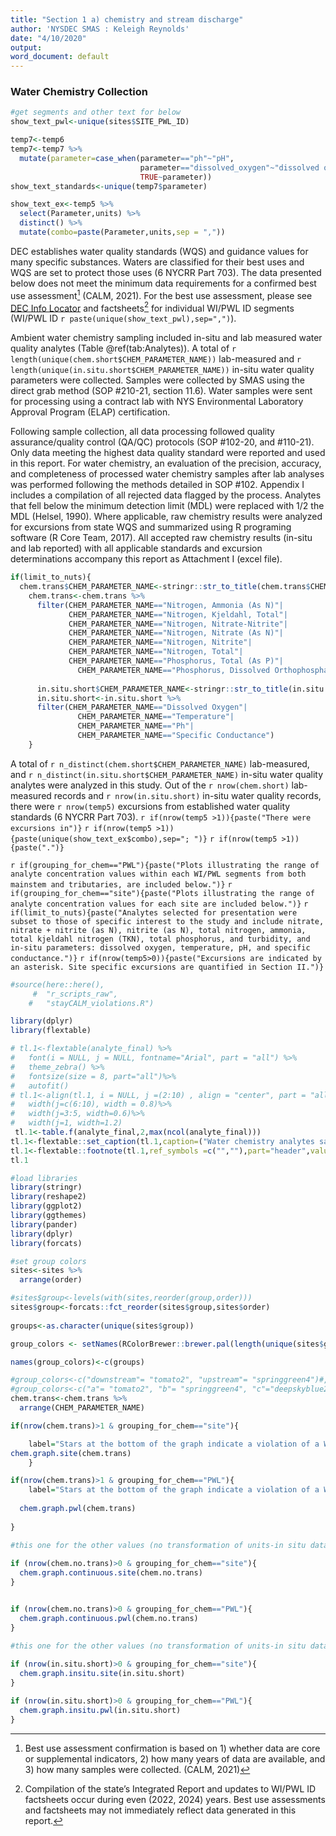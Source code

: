 ```yaml
---
title: "Section 1 a) chemistry and stream discharge"
author: 'NYSDEC SMAS : Keleigh Reynolds'
date: "4/10/2020"
output: 
word_document: default
---
```

### Water Chemistry Collection

```r
#get segments and other text for below
show_text_pwl<-unique(sites$SITE_PWL_ID)

temp7<-temp6
temp7<-temp7 %>% 
  mutate(parameter=case_when(parameter=="ph"~"pH",
                             parameter=="dissolved_oxygen"~"dissolved oxygen",
                             TRUE~parameter))
show_text_standards<-unique(temp7$parameter) 

show_text_ex<-temp5 %>% 
  select(Parameter,units) %>% 
  distinct() %>% 
  mutate(combo=paste(Parameter,units,sep = ","))

```

DEC establishes water quality standards (WQS) and guidance values for many specific substances. Waters are classified for their best uses and WQS are set to protect those uses (6 NYCRR Part 703). The data presented below does not meet the minimum data requirements for a confirmed best use assessment^[Best use assessment confirmation is based on 1) whether data are core or supplemental indicators, 2) how many years of data are available, and 3) how many samples were collected. (CALM, 2021)] (CALM, 2021). For the best use assessment, please see [DEC Info Locator](https://gisservices.dec.ny.gov/gis/dil/) and factsheets^[ Compilation of the state’s Integrated Report and updates to WI/PWL ID factsheets occur during even (2022, 2024) years. Best use assessments and factsheets may not immediately reflect data generated in this report.] for individual WI/PWL ID segments (WI/PWL ID `r paste(unique(show_text_pwl),sep=",")`). 

Ambient water chemistry sampling included in-situ and lab measured water quality analytes (Table \@ref(tab:Analytes)).  A total of `r length(unique(chem.short$CHEM_PARAMETER_NAME))`   lab-measured and `r length(unique(in.situ.short$CHEM_PARAMETER_NAME))` in-situ water quality parameters were collected. Samples were collected by SMAS using the direct grab method (SOP #210-21, section 11.6). Water samples were sent for processing using a contract lab with NYS Environmental Laboratory Approval Program (ELAP) certification. 

Following sample collection, all data processing followed quality assurance/quality control (QA/QC) protocols (SOP #102-20, and #110-21). Only data meeting the highest data quality standard were reported and used in this report. For water chemistry, an evaluation of the precision, accuracy, and completeness of processed water chemistry samples after lab analyses was performed following the methods detailed in SOP #102. Appendix I includes a compilation of all rejected data flagged by the process. Analytes that fell below the minimum detection limit (MDL) were replaced with 1/2 the MDL (Helsel, 1990). Where applicable, raw chemistry results were analyzed for excursions from state WQS and summarized using R programing software (R Core Team, 2017). All accepted raw chemistry results (in-situ and lab reported) with all applicable standards and excursion determinations accompany this report as Attachment I (excel file).

```r
if(limit_to_nuts){
  chem.trans$CHEM_PARAMETER_NAME<-stringr::str_to_title(chem.trans$CHEM_PARAMETER_NAME)
    chem.trans<-chem.trans %>% 
      filter(CHEM_PARAMETER_NAME=="Nitrogen, Ammonia (As N)"|
             CHEM_PARAMETER_NAME=="Nitrogen, Kjeldahl, Total"|
             CHEM_PARAMETER_NAME=="Nitrogen, Nitrate-Nitrite"|
             CHEM_PARAMETER_NAME=="Nitrogen, Nitrate (As N)"|
             CHEM_PARAMETER_NAME=="Nitrogen, Nitrite"|
             CHEM_PARAMETER_NAME=="Nitrogen, Total"|
             CHEM_PARAMETER_NAME=="Phosphorus, Total (As P)"|
               CHEM_PARAMETER_NAME=="Phosphorus, Dissolved Orthophosphate (As P)")
   
      in.situ.short$CHEM_PARAMETER_NAME<-stringr::str_to_title(in.situ.short$CHEM_PARAMETER_NAME)
      in.situ.short<-in.situ.short %>% 
      filter(CHEM_PARAMETER_NAME=="Dissolved Oxygen"|
               CHEM_PARAMETER_NAME=="Temperature"|
               CHEM_PARAMETER_NAME=="Ph"|
               CHEM_PARAMETER_NAME=="Specific Conductance")
    }
```

A total of `r n_distinct(chem.short$CHEM_PARAMETER_NAME)` lab-measured, and `r n_distinct(in.situ.short$CHEM_PARAMETER_NAME)` in-situ water quality analytes were analyzed in this study. Out of the `r nrow(chem.short)` lab-measured records and `r nrow(in.situ.short)` in-situ water quality records, there were `r nrow(temp5)` excursions from established water quality standards (6 NYCRR Part 703). `r if(nrow(temp5 >1)){paste("There were excursions in")}`
`r if(nrow(temp5 >1)){paste(unique(show_text_ex$combo),sep="; ")}` 
  `r if(nrow(temp5 >1)){paste(".")}`

`r if(grouping_for_chem=="PWL"){paste("Plots illustrating the range of analyte concentration values within each WI/PWL segments from both mainstem and tributaries, are included below.")}`
`r if(grouping_for_chem=="site"){paste("Plots illustrating the range of analyte concentration values for each site are included below.")}` `r if(limit_to_nuts){paste("Analytes selected for presentation were subset to those of specific interest to the study and include nitrate, nitrate + nitrite (as N), nitrite (as N), total nitrogen, ammonia, total kjeldahl nitrogen (TKN), total phosphorus, and turbidity, and in-situ parameters: dissolved oxygen, temperature, pH, and specific conductance.")}` 
`r if(nrow(temp5>0)){paste("Excursions are indicated by an asterisk. Site specific excursions are quantified in Section II.")}`

```r
#source(here::here(),
     #  "r_scripts_raw",
    #   "stayCALM_violations.R")

```

<!---BLOCK_LANDSCAPE_START--->
```r

library(dplyr)
library(flextable)

# tl.1<-flextable(analyte_final) %>% 
#   font(i = NULL, j = NULL, fontname="Arial", part = "all") %>% 
#   theme_zebra() %>% 
#   fontsize(size = 8, part="all")%>%
#   autofit()
# tl.1<-align(tl.1, i = NULL, j =(2:10) , align = "center", part = "all")%>%
#   width(j=c(6:10), width = 0.8)%>%
#   width(j=3:5, width=0.6)%>%
#   width(j=1, width=1.2)
 tl.1<-table.f(analyte_final,2,max(ncol(analyte_final)))
tl.1<-flextable::set_caption(tl.1,caption=("Water chemistry analytes sampled as part of the Stream Assessment Survey. Table lists sampled analytes and analytical specifications."),style="Table Caption",autonum = officer::run_autonum(seq_id = "tab",prop=officer::fp_text_lite(bold = FALSE)))
tl.1<-flextable::footnote(tl.1,ref_symbols =c("",""),part="header",value = as_paragraph(c("^ Precision objectives are defined by results of duplicate samples as described in SOP #102-20, and #110-21.","~ Not Applicable")))
tl.1

```
<!---BLOCK_LANDSCAPE_STOP--->

```r

#load libraries
library(stringr)
library(reshape2)
library(ggplot2)
library(ggthemes)
library(pander)
library(dplyr)
library(forcats)

#set group colors
sites<-sites %>% 
  arrange(order)

#sites$group<-levels(with(sites,reorder(group,order)))
sites$group<-forcats::fct_reorder(sites$group,sites$order)
  
groups<-as.character(unique(sites$group))

group_colors <- setNames(RColorBrewer::brewer.pal(length(unique(sites$group)), "Set1"), levels(sites$group))

names(group_colors)<-c(groups)

#group_colors<-c("downstream"= "tomato2", "upstream"= "springgreen4")#, "c"="deepskyblue2")
#group_colors<-c("a"= "tomato2", "b"= "springgreen4", "c"="deepskyblue2")
chem.trans<-chem.trans %>% 
  arrange(CHEM_PARAMETER_NAME)
```


```r
  

if(nrow(chem.trans)>1 & grouping_for_chem=="site"){

    label="Stars at the bottom of the graph indicate a violation of a WQS (if applicable). Axis are presented in log scale for comparison.The total number of reported values illustrated for each sampling location can vary due to non-detection and QA/QC procedures. Descriptions of removed records are presented in Appendix IV. Yellow dots (if included) indicate samples taken at event flow rates."
chem.graph.site(chem.trans)
    }

if(nrow(chem.trans)>1 & grouping_for_chem=="PWL"){
    label="Stars at the bottom of the graph indicate a violation of a WQS (if applicable). Axis are presented in log scale for comparison.The total number of reported values illustrated for each sampling location can vary due to non-detection and QA/QC procedures. Descriptions of removed records are presented in Appendix IV. Yellow dots (if included) indicate samples taken at event flow rates."
 
  chem.graph.pwl(chem.trans)
 
}


```


```r

#this one for the other values (no transformation of units-in situ data)
 
if (nrow(chem.no.trans)>0 & grouping_for_chem=="site"){
  chem.graph.continuous.site(chem.no.trans)
}


if (nrow(chem.no.trans)>0 & grouping_for_chem=="PWL"){
  chem.graph.continuous.pwl(chem.no.trans)
}
```



```r

#this one for the other values (no transformation of units-in situ data)
 
if (nrow(in.situ.short)>0 & grouping_for_chem=="site"){
  chem.graph.insitu.site(in.situ.short)
}

if (nrow(in.situ.short)>0 & grouping_for_chem=="PWL"){
  chem.graph.insitu.pwl(in.situ.short)
}


```



